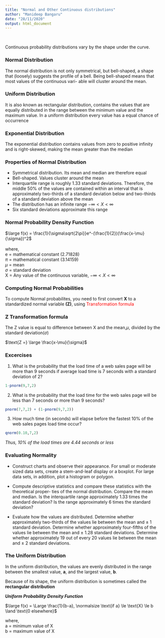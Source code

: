 ```yaml
---
title: "Normal and Other Continuous distributions"
author: "Manideep Bangaru"
date: "28/11/2020"
output: html_document
---
```

\

Continuous probability distributions vary by the shape under the curve.

### Normal Distribution
The normal distribution is not only symmetrical, but bell-shaped, a shape that (loosely) suggests the profile of a bell. Being bell-shaped means that most values of the continuous vari- able will cluster around the mean.

### Uniform Distribution
It is also known as rectangular distribution, contains the values that are equally distributed in the range between the minimum value and the maximum value.
In a uniform distribution every value has a equal chance of occurrence

### Exponential Distribution
The exponential distribution contains values from zero to positive infinity and is right-skewed, making the mean greater than the median

### Properties of Normal Distribution
* Symmetrical distribution. Its mean and median are therefore equal
* Bell-shaped. Values cluster around the mean
* Interquartile range is roughly 1.33 standard deviations. Therefore, the middle 50% of the values are contained within an interval that is approximately two-thirds of a standard deviation below and two-thirds of a standard deviation above the mean
* The distribution has an infinite range $-\infty < X < \infty$
* Six standard deviations approximate this range

### Normal Probability Density Function
$\large f(x) = \frac{1}{\sigma\sqrt{2\pi}}e^-(\frac{1}{2})(\frac{x-\mu}{\sigma})^2$ \
\
where,\
e = mathematical constant (2.71828) \
$\pi$ = mathematical constant (3.14159) \
$\mu$ = mean \
$\sigma$ = standard deviation \
X = Any value of the continuous variable, $-\infty < X < \infty$ \

### Computing Normal Probabilities
To compute Normal probabilites, you need to first convert **X** to a standardized normal variable **(Z)**, using <font color='red'> Transformation formula </font>

### Z Transformation formula
The Z value is equal to difference between X and the mean,$\mu$, divided by the standard deviation($\sigma$)

$\text{Z =} \large \frac{x-\mu}{\sigma}$

### Excercises
1) What is the probability that the load time of a web sales page will be more than 9 seconds if average load time is 7 seconds with a standard deviation of 2?
```r
1-pnorm(9,7,2)
```

2) What is the probability that the load time for the web sales page will be less than 7 seconds or more than 9 seconds?
```r
pnorm(7,7,2) + (1-pnorm(9,7,2))
```

3) How much time (in seconds) will elapse before the fastest 10% of the web sales pages load time occur?
```r
qnorm(0.10,7,2)
```
_Thus, 10% of the load times are 4.44 seconds or less_

### Evaluating Normality
* Construct charts and observe their appearance. For small or moderate sized data sets, create a stem-and-leaf display or a boxplot. For large data sets, in addition, plot a histogram or polygon.

* Compute descriptive statistics and compare these statistics with the theoretical proper- ties of the normal distribution. Compare the mean and median. Is the interquartile range approximately 1.33 times the standard deviation? Is the range approximately 6 times the standard deviation?

* Evaluate how the values are distributed. Determine whether approximately two-thirds of the values lie between the mean and $\pm$ 1 standard deviation. Determine whether approximately four-fifths of the values lie between the mean and $\pm$ 1.28 standard deviations. Determine whether approximately 19 out of every 20 values lie between the mean and $\pm$ 2 standard deviations.

### The Uniform Distribution
In the uniform distribution, the values are evenly distributed in the range between the smallest value, **a**, and the largest value, **b**. 

Because of its shape, the uniform distribution is sometimes called the **rectangular distribution**

**_Uniform Probability Density Function_**

$\large f(x) = \Large \frac{1}{b-a}, \normalsize \text{if a} \le \text{X} \le b \land \text{0 elsewhere}$

where,\
a = minimum value of X \
b = maximum value of X